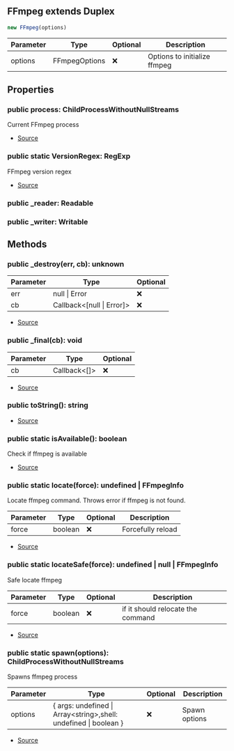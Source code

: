 ## FFmpeg extends Duplex


```typescript
new FFmpeg(options)
```
| Parameter | Type | Optional | Description |
| ----------- | ----------- | ----------- | ----------- |
| options | FFmpegOptions | ❌ | Options to initialize ffmpeg |


## Properties
### public process: ChildProcessWithoutNullStreams
Current FFmpeg process

- [Source](https://github.com/Androz2091/discord-player/blob/cd5cf97/packages/discord-player/src/utils/FFmpeg.ts#L191)
### public static VersionRegex: RegExp
FFmpeg version regex

- [Source](https://github.com/Androz2091/discord-player/blob/cd5cf97/packages/discord-player/src/utils/FFmpeg.ts#L112)
### public _reader: Readable

### public _writer: Writable


## Methods
### public _destroy(err, cb): unknown
| Parameter | Type | Optional |
| ----------- | ----------- | ----------- |
| err | null \| Error | ❌ |
| cb | Callback\<\[null \| Error]> | ❌ |


- [Source](https://github.com/Androz2091/discord-player/blob/cd5cf97/packages/discord-player/src/utils/FFmpeg.ts#L260)
### public _final(cb): void
| Parameter | Type | Optional |
| ----------- | ----------- | ----------- |
| cb | Callback\<\[]> | ❌ |


- [Source](https://github.com/Androz2091/discord-player/blob/cd5cf97/packages/discord-player/src/utils/FFmpeg.ts#L265)
### public toString(): string
- [Source](https://github.com/Androz2091/discord-player/blob/cd5cf97/packages/discord-player/src/utils/FFmpeg.ts#L280)
### public static isAvailable(): boolean
Check if ffmpeg is available



- [Source](https://github.com/Androz2091/discord-player/blob/cd5cf97/packages/discord-player/src/utils/FFmpeg.ts#L127)
### public static locate(force): undefined \| FFmpegInfo
Locate ffmpeg command. Throws error if ffmpeg is not found.



| Parameter | Type | Optional | Description |
| ----------- | ----------- | ----------- | ----------- |
| force | boolean | ❌ | Forcefully reload |


- [Source](https://github.com/Androz2091/discord-player/blob/cd5cf97/packages/discord-player/src/utils/FFmpeg.ts#L147)
### public static locateSafe(force): undefined \| null \| FFmpegInfo
Safe locate ffmpeg



| Parameter | Type | Optional | Description |
| ----------- | ----------- | ----------- | ----------- |
| force | boolean | ❌ | if it should relocate the command |


- [Source](https://github.com/Androz2091/discord-player/blob/cd5cf97/packages/discord-player/src/utils/FFmpeg.ts#L135)
### public static spawn(options): ChildProcessWithoutNullStreams
Spawns ffmpeg process



| Parameter | Type | Optional | Description |
| ----------- | ----------- | ----------- | ----------- |
| options | \{ args: undefined \| Array\<string>,shell: undefined \| boolean } | ❌ | Spawn options |


- [Source](https://github.com/Androz2091/discord-player/blob/cd5cf97/packages/discord-player/src/utils/FFmpeg.ts#L118)